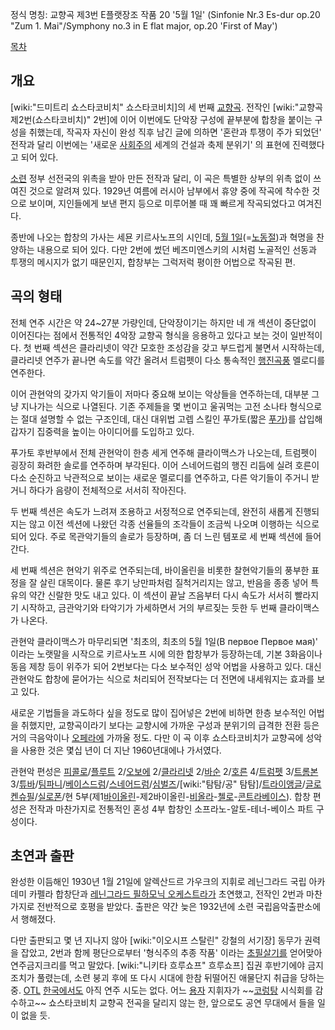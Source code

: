 정식 명칭: 교향곡 제3번 E플랫장조 작품 20 '5월 1일'
(Sinfonie Nr.3 Es-dur op.20 "Zum 1. Mai"/Symphony no.3 in E flat major, op.20 'First of May')

[[목차]]

== 개요 ==
[wiki:"드미트리 쇼스타코비치" 쇼스타코비치]의 세 번째 [[교향곡]]. 전작인 [wiki:"교향곡 제2번(쇼스타코비치)" 2번]에 이어 이번에도 단악장 구성에 끝부분에 합창을 붙이는 구성을 취했는데, 작곡자 자신이 완성 직후 남긴 글에 의하면 '혼란과 투쟁이 주가 되었던' 전작과 달리 이번에는 '새로운 [[사회주의]] 세계의 건설과 축제 분위기' 의 표현에 진력했다고 되어 있다.

[[소련]] 정부 선전국의 위촉을 받아 만든 전작과 달리, 이 곡은 특별한 상부의 위촉 없이 쓰여진 것으로 알려져 있다. 1929년 여름에 러시아 남부에서 휴양 중에 작곡에 착수한 것으로 보이며, 지인들에게 보낸 편지 등으로 미루어볼 때 꽤 빠르게 작곡되었다고 여겨진다.

종반에 나오는 합창의 가사는 세묜 키르사노프의 시인데, [[5월 1일]](=[[노동절]])과 혁명을 찬양하는 내용으로 되어 있다. 다만 2번에 썼던 베즈미엔스키의 시처럼 노골적인 선동과 투쟁의 메시지가 없기 때문인지, 합창부는 그럭저럭 평이한 어법으로 작곡된 편.

== 곡의 형태 ==
전체 연주 시간은 약 24~27분 가량인데, 단악장이기는 하지만 네 개 섹션이 중단없이 이어진다는 점에서 전통적인 4악장 교향곡 형식을 응용하고 있다고 보는 것이 일반적이다. 첫 번째 섹션은 클라리넷이 약간 모호한 조성감을 갖고 부드럽게 불면서 시작하는데, 클라리넷 연주가 끝나면 속도를 약간 올려서 트럼펫이 다소 통속적인 [[행진곡]]풍 멜로디를 연주한다.

이어 관현악의 갖가지 악기들이 저마다 중요해 보이는 악상들을 연주하는데, 대부분 그냥 지나가는 식으로 나열된다. 기존 주제들을 몇 번이고 울궈먹는 고전 소나타 형식으로는 절대 설명할 수 없는 구조인데, 대신 대위법 고렙 스킬인 푸가토(짧은 [[푸가]])를 삽입해 갑자기 집중력을 높이는 아이디어를 도입하고 있다.

푸가토 후반부에서 전체 관현악이 한층 세게 연주해 클라이맥스가 나오는데, 트럼펫이 굉장히 화려한 솔로를 연주하며 부각된다. 이어 스네어드럼의 행진 리듬에 실려 호른이 다소 순진하고 낙관적으로 보이는 새로운 멜로디를 연주하고, 다른 악기들이 주거니 받거니 하다가 음량이 전체적으로 서서히 작아진다.

두 번째 섹션은 속도가 느려져 조용하고 서정적으로 연주되는데, 완전히 새롭게 진행되지는 않고 이전 섹션에 나왔던 각종 선율들의 조각들이 조금씩 나오며 이행하는 식으로 되어 있다. 주로 목관악기들의 솔로가 등장하며, 좀 더 느린 템포로 세 번째 섹션에 들어간다.

세 번째 섹션은 현악기 위주로 연주되는데, 바이올린을 비롯한 찰현악기들의 풍부한 표정을 잘 살린 대목이다. 물론 후기 낭만파처럼 질척거리지는 않고, 반음을 종종 넣어 특유의 약간 신랄한 맛도 내고 있다. 이 섹션이 끝날 즈음부터 다시 속도가 서서히 빨라지기 시작하고, 금관악기와 타악기가 가세하면서 거의 부르짖는 듯한 두 번째 클라이맥스가 나온다.

관현악 클라이맥스가 마무리되면 '최초의, 최초의 5월 1일(В первое Первое мая)' 이라는 노랫말을 시작으로 키르사노프 시에 의한 합창부가 등장하는데, 기본 3화음이나 동음 제창 등이 위주가 되어 2번보다는 다소 보수적인 성악 어법을 사용하고 있다. 대신 관현악도 합창에 묻어가는 식으로 처리되어 전작보다는 더 전면에 내세워지는 효과를 보고 있다.

새로운 기법들을 과도하다 싶을 정도로 많이 집어넣은 2번에 비하면 한층 보수적인 어법을 취했지만, 교향곡이라기 보다는 교향시에 가까운 구성과 분위기의 급격한 전환 등은 거의 극음악이나 [[오페라]]에 가까울 정도. 다만 이 곡 이후 쇼스타코비치가 교향곡에 성악을 사용한 것은 몇십 년이 더 지난 1960년대에나 가서였다.

관현악 편성은 [[피콜로]]/[[플루트]] 2/[[오보에]] 2/[[클라리넷]] 2/[[바순]] 2/[[호른]] 4/[[트럼펫]] 3/[[트롬본]] 3/[[튜바]]/[[팀파니]]/[[베이스드럼]]/[[스네어드럼]]/[[심벌즈]]/[wiki:"탐탐/공" 탐탐]/[[트라이앵글]]/[[글로켄슈필]]/[[실로폰]]/현 5부(제1[[바이올린]]-제2바이올린-[[비올라]]-[[첼로]]-[[콘트라베이스]]). 합창 편성은 전작과 마찬가지로 전통적인 혼성 4부 합창인 소프라노-알토-테너-베이스 파트 구성이다.

== 초연과 출판 ==
완성한 이듬해인 1930년 1월 21일에 알렉산드르 가우크의 지휘로 레닌그라드 국립 아카데미 카펠라 합창단과 [[레닌그라드 필하모닉 오케스트라]]가 초연했고, 전작인 2번과 마찬가지로 전반적으로 호평을 받았다. 출판은 약간 늦은 1932년에 소련 국립음악출판소에서 행해졌다.

다만 출판되고 몇 년 지나지 않아 [wiki:"이오시프 스탈린" 강철의 서기장] 동무가 권력을 잡았고, 2번과 함께 평단으로부터 '형식주의 추종 작품' 이라는 [[초필살기]]를 얻어맞아 연주금지크리를 먹고 말았다. [wiki:"니키타 흐루쇼프" 흐루쇼프] 집권 후반기에야 금지 조치가 풀렸는데, 소련 붕괴 후에 또 다시 시대에 한참 뒤떨어진 애물단지 취급을 당하는 중. [[OTL]] [[한국]]에서도 아직 연주 시도는 없다. 어느 [[용자]] 지휘자가 ~~[[코렁탕]] 시식회를 감수하고~~ 쇼스타코비치 교향곡 전곡을 달리지 않는 한, 앞으로도 공연 무대에서 들을 일이 없을 듯.
